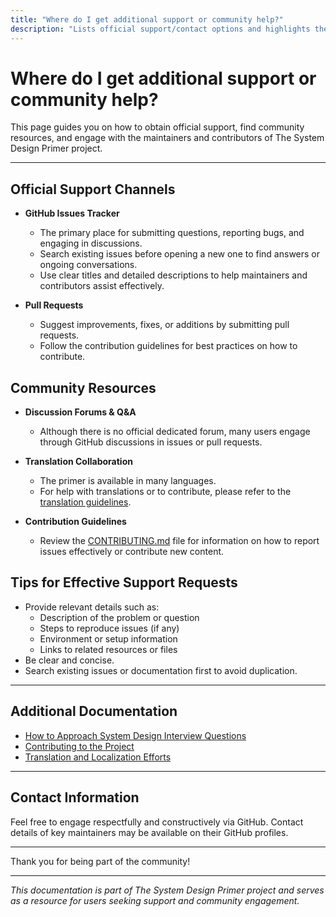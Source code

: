 ```yaml
---
title: "Where do I get additional support or community help?"
description: "Lists official support/contact options and highlights the GitHub issues tracker as the preferred place for questions, bug reports, and discussion with maintainers and contributors. Points to translation and contribution guidelines for multilingual users."
---
```


# Where do I get additional support or community help?

This page guides you on how to obtain official support, find community resources, and engage with the maintainers and contributors of The System Design Primer project.

---

## Official Support Channels

- **GitHub Issues Tracker**
  - The primary place for submitting questions, reporting bugs, and engaging in discussions.
  - Search existing issues before opening a new one to find answers or ongoing conversations.
  - Use clear titles and detailed descriptions to help maintainers and contributors assist effectively.

- **Pull Requests**
  - Suggest improvements, fixes, or additions by submitting pull requests.
  - Follow the contribution guidelines for best practices on how to contribute.

## Community Resources

- **Discussion Forums & Q&A**
  - Although there is no official dedicated forum, many users engage through GitHub discussions in issues or pull requests.

- **Translation Collaboration**
  - The primer is available in many languages.
  - For help with translations or to contribute, please refer to the [translation guidelines](https://github.com/donnemartin/system-design-primer/issues/28).

- **Contribution Guidelines**
  - Review the [CONTRIBUTING.md](https://github.com/donnemartin/system-design-primer/blob/main/CONTRIBUTING.md) file for information on how to report issues effectively or contribute new content.

## Tips for Effective Support Requests

- Provide relevant details such as:
  - Description of the problem or question
  - Steps to reproduce issues (if any)
  - Environment or setup information
  - Links to related resources or files
- Be clear and concise.
- Search existing issues or documentation first to avoid duplication.

---

## Additional Documentation

- [How to Approach System Design Interview Questions](/guides/interview-question-patterns/approaching-system-design-questions)
- [Contributing to the Project](https://github.com/donnemartin/system-design-primer/blob/main/CONTRIBUTING.md)
- [Translation and Localization Efforts](https://github.com/donnemartin/system-design-primer/issues/28)

---

## Contact Information

Feel free to engage respectfully and constructively via GitHub. Contact details of key maintainers may be available on their GitHub profiles.

---

Thank you for being part of the community!

---

*This documentation is part of The System Design Primer project and serves as a resource for users seeking support and community engagement.*
